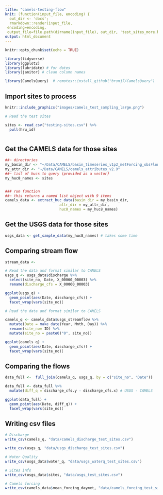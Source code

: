 ```yaml
---
title: "camels-testing-flow"
knit: (function(input_file, encoding) {
  out_dir <- 'docs';
  rmarkdown::render(input_file,
 encoding=encoding,
 output_file=file.path(dirname(input_file), out_dir, 'test_sites_more.html'))})
output: html_document
---
```


```r
knitr::opts_chunk$set(echo = TRUE)

library(tidyverse)
library(ggplot2)
library(lubridate) # for dates
library(janitor) # clean column names

library(CamelsQuery)  # remotes::install_github("brunj7/CamelsQuery")
```

## Import sites to process

```r
knitr::include_graphics("images/camels_test_sampling_large.png")
```

```r
# Read the test sites

sites <- read_csv("testing-sites.csv") %>% 
  pull(hru_id)



```

## Get the CAMELS data for those sites
```r
##~ directories
my_basin_dir <- "~/Data/CAMELS/basin_timeseries_v1p2_metForcing_obsFlow/basin_dataset_public_v1p2"
my_attr_dir <- "~/Data/CAMELS/camels_attributes_v2.0"
##~ list of hucs to query (provided as a vector)
my_huc8_names <- sites


### run function
##~ this returns a named list object with 9 items
camels_data <- extract_huc_data(basin_dir = my_basin_dir, 
                         attr_dir = my_attr_dir, 
                         huc8_names = my_huc8_names)

```

## Get the USGS data for those sites
```r
usgs_data <- get_sample_data(my_huc8_names) # takes some time

```

## Comparing stream flow

```r
stream_data <- 
```

```r
# Read the data and format similar to CAMELS
usgs_q <- usgs_data$discharge %>%
  select(site_no, Date, X_00060_00003) %>%
  rename(discharge_cfs = X_00060_00003)

ggplot(usgs_q) +
  geom_point(aes(Date, discharge_cfs)) + 
  facet_wrap(vars(site_no))


```

```r
# Read the data and format similar to CAMELS

camels_q <- camels_data$usgs_streamflow %>%
  mutate(Date = make_date(Year, Mnth, Day)) %>%
  rename(site_no= ID) %>%
  mutate(site_no = paste0("0", site_no))

ggplot(camels_q) +
  geom_point(aes(Date, discharge_cfs)) + 
  facet_wrap(vars(site_no))


```
## Comparing the flows

```r

data_full <-  full_join(camels_q, usgs_q, by = c("site_no", "Date"))

data_full <- data_full %>%
  mutate(diff_q = discharge_cfs.y - discharge_cfs.x) # USGS - CAMELS

ggplot(data_full) +
  geom_point(aes(Date, diff_q)) + 
  facet_wrap(vars(site_no))

```
## Writing csv files

```r

# Discharge
write_csv(camels_q, "data/camels_discharge_test_sites.csv")

write_csv(usgs_q, "data/usgs_discharge_test_sites.csv")

# Water Quality
write_csv(usgs_data$water_q, "data/usgs_waterq_test_sites.csv")

# Sites info
write_csv(usgs_data$sites, "data/usgs_test_sites.csv")

# Camels forcing
write_csv(camels_data$mean_forcing_daymet, "data/camels_forcing_test_sites.csv")

```


